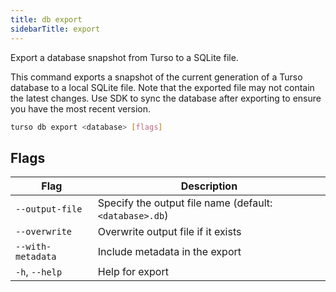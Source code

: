 ```yaml
---
title: db export
sidebarTitle: export
---
```


Export a database snapshot from Turso to a SQLite file.

This command exports a snapshot of the current generation of a Turso database to a local SQLite file. Note that the exported file may not contain the latest changes. Use SDK to sync the database after exporting to ensure you have the most recent version.

```bash
turso db export <database> [flags]
```

## Flags

| Flag              | Description                                             |
| ----------------- | ------------------------------------------------------- |
| `--output-file`   | Specify the output file name (default: `<database>.db`) |
| `--overwrite`     | Overwrite output file if it exists                      |
| `--with-metadata` | Include metadata in the export                          |
| `-h`, `--help`    | Help for export                                         |
